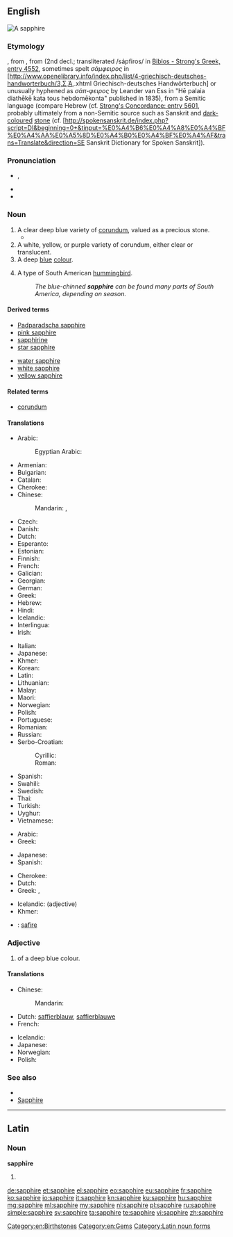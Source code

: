 {{also|Sapphire}}
==English==
[[Image:Szafir, RPA.jpg|thumb|A sapphire]]
{{wikipedia}}

===Etymology===
{{etyl|fro|en}} {{term|saphir|lang=fro}}, from {{etyl|la|en}} {{term|sapphirus|lang=la}}, from {{etyl|grc|en}} {{term|σάπφειρος|ἡ σάπφειρος|tr=hē sáppheiros|sc=polytonic|lang=grc|[[precious]] [[stone]], [[gem]]}} (2nd decl.; transliterated /sápfiros/ in [http://concordances.org/greek/4552.htm Biblos - Strong's Greek, entry 4552], sometimes spelt ''σάμφειρος'' in [http://www.openelibrary.info/index.php/list/4-griechisch-deutsches-handworterbuch/3,Σ,Ά,.xhtml Griechisch-deutsches Handwörterbuch] or unusually hyphened as ''σάπ-φειρος'' by Leander van Ess in "Hē palaia diathēkē kata tous hebdomēkonta" published in 1835), from a Semitic language (compare Hebrew {{term|סַפִּיר|lang=he|tr=sappir}} (cf. [http://concordances.org/hebrew/5601.htm Strong's Concordance: entry 5601], probably ultimately from a non-Semitic source such as Sanskrit {{term|शनिप्रिय|tr=śanipriya|lang=sa||dear to Saturn}} and [[dark-coloured]] [[stone]] (cf. [http://spokensanskrit.de/index.php?script=DI&beginning=0+&tinput=%E0%A4%B6%E0%A4%A8%E0%A4%BF%E0%A4%AA%E0%A5%8D%E0%A4%B0%E0%A4%BF%E0%A4%AF&trans=Translate&direction=SE Sanskrit Dictionary for Spoken Sanskrit]).

===Pronunciation===
* {{a|UK}} {{IPA|/ˈsæf.aɪ.ə(ɹ)/}}, {{X-SAMPA|/"s{f.aI.@(r)/}}
* {{audio|En-us-sapphire.ogg|Audio (US)}}
* {{hyphenation|sap|phire}}

===Noun===
{{en-noun}}

# A clear deep blue variety of [[corundum]], valued as a precious stone.
#* {{quote-magazine|date=2012-03
|author=Lee A. Groat
|title=Gemstones
|volume=100|issue=2|page=128
|magazine={{w|American Scientist}}
|url=http://www.americanscientist.org/issues/feature/2012/2/gemstones
|passage=Although there are dozens of different types of gems, among the best known and most important are diamond, ruby and '''sapphire''', emerald and other gem forms of the mineral beryl, chrysoberyl, tanzanite, tsavorite, topaz and jade.}}
# A white, yellow, or purple variety of corundum, either clear or translucent.
# A deep [[blue]] [[colour]].
#: {{color panel|164771}}
# A type of South American [[hummingbird]].
#: ''The blue-chinned '''sapphire''' can be found many parts of South America, depending on season.''

====Derived terms====
{{rel-top|Derived terms}}
* [[Padparadscha sapphire]]
* [[pink sapphire]]
* [[sapphirine]]
* [[star sapphire]]
{{rel-mid}}
* [[water sapphire]]
* [[white sapphire]]
* [[yellow sapphire]]
{{rel-bottom}}

====Related terms====
* [[corundum]]

====Translations====
{{trans-top|gem}}
* Arabic: {{t|ar|ياقوت|tr=yāqūt|m}}
*: Egyptian Arabic: {{t|arz|ياقوت|m|tr=yaʔūt|sc=Arab}}
* Armenian: {{t|hy|շափյուղա|tr=šap'yuġa}}
* Bulgarian: {{t+|bg|сапфир|tr=sapfir|m}}
* Catalan: {{t|ca|safir|m}}
* Cherokee: {{t|chr|ᏌᏆᏯ|tr=saquaya|sc=Cher}}
* Chinese:
*: Mandarin: {{t+|cmn|藍寶石|sc=Hani}}, {{t+|cmn|蓝宝石|tr=lánbǎoshí|sc=Hani}}
* Czech: {{t|cs|safír|m}}
* Danish: {{t|da|safir|c}}
* Dutch: {{t+|nl|saffier|m}}
* Esperanto: {{t|eo|safiro}}
* Estonian: {{t|et|safiir}}
* Finnish: {{t+|fi|safiiri}}
* French: {{t+|fr|saphir|m}}
* Galician: {{t|gl|zafiro|m}}
* Georgian: {{t|ka|საფირონი|tr=sap’ironi|sc=Geor}}
* German: {{t+|de|Saphir|m}}
* Greek: {{t+|el|ζαφείρι|n|tr=zafíri}}
* Hebrew: {{t+|he|ספיר|tr=safīr|m}}
* Hindi: {{t|hi|नीलम|m|tr=nīlam}}
* Icelandic: {{t|is|safír|m}}
* Interlingua: {{t|ia|sapphiro}}
* Irish: {{t|ga|saifír|f}}
{{trans-mid}}
* Italian: {{t+|it|zaffiro|m}}
* Japanese: {{t|ja|サファイア|tr=safaia}}
* Khmer: {{t+|km|កណ្ដៀង|tr=kɑndiəng|sc=Khmr}}
* Korean: {{t+|ko|사파이어|tr=sapai-eo|sc=Hang}}
* Latin: {{t|la|sapphirus|f}}
* Lithuanian: {{t|lt|safyras|m}}
* Malay: {{t|ms|batu nilam}}
* Maori: {{t|mi|hapaira}}
* Norwegian: {{t|no|safir|m}}
* Polish: {{t+|pl|szafir|m}}
* Portuguese: {{t+|pt|safira|f}}
* Romanian: {{t+|ro|safir|n}}
* Russian: {{t+|ru|сапфир|m|tr=sapfír}}
* Serbo-Croatian:
*: Cyrillic: {{t|sh|са̀фӣр|m|sc=Cyrl}}
*: Roman: {{t|sh|sàfīr|m}}
* Spanish: {{t+|es|zafiro|m}}
* Swahili: {{t|sw|yakuti samawi}}
* Swedish: {{t+|sv|safir|c}}
* Thai: {{t|th|ไพลิน|tr=pailin|sc=Thai}}
* Turkish: {{t+|tr|safir}}
* Uyghur: {{t|ug|[[كۆك]] [[ياقۇت]]}}
* Vietnamese: {{t|vi|xa-phia}}
{{trans-bottom}}

{{trans-top|corundum}}
* Arabic: {{t|ar|ياقوت|tr=yāqūt|m}}
* Greek: {{t+|el|σάπφειρος|m|tr=sápfiros}}
{{trans-mid}}
* Japanese: {{t|ja|サファイア|tr=safaia}}
* Spanish: {{t+|es|zafiro|m}}
{{trans-bottom}}

{{trans-top|colour}}
* Cherokee: {{t|chr|ᏌᏆᏯ-ᏌᎪᏂᎨᎢ|tr=saquaya-sagonigei|sc=Cher}}
* Dutch: {{t+|nl|saffierblauw|n}}
* Greek: {{t|el|ζαφειρένιο|n|tr=zafirénio}}, {{t|el|βαθυκύανο|n|tr=vathicíano}}
{{trans-mid}}
* Icelandic: {{t|is|safírblár}} (adjective)
* Khmer: {{t+|km|កណ្ដៀង|tr=kɑndiəng|sc=Khmr}}
{{trans-bottom}}

{{trans-top|type of hummingbird}}
{{trans-mid}}
{{trans-bottom}}

{{checktrans-top}}
* {{ttbc|ie}}: [[safire]]
{{trans-mid}}
{{trans-bottom}}

===Adjective===
{{en-adj}}

# of a deep blue colour.

====Translations====
{{trans-top|colour}}
* Chinese:
*: Mandarin: {{t|cmn|lán bǎoshí|tr=蓝宝石|sc=Hani}}
* Dutch: [[saffierblauw]], [[saffierblauwe]]
* French: {{t+|fr|saphir|m|f}}
{{trans-mid}}
* Icelandic: {{t|is|safírblár}}
* Japanese: {{t|ja|サファイア色|tr=safaiairo|sc=Jpan}}
* Norwegian: {{t|no|safirblå}}
* Polish: {{t|pl|szafirowy|m}}
{{trans-bottom}}

===See also===
* {{list:blues/en}}
* [[Sapphire]]

[[Category:en:Birthstones]]
[[Category:en:Gems]]

----

==Latin==

===Noun===
'''sapphīre''' {{f}}

# {{inflection of|sapphīrus||voc|s|lang=la}}

[[Category:Latin noun forms]]

[[de:sapphire]]
[[et:sapphire]]
[[el:sapphire]]
[[eo:sapphire]]
[[eu:sapphire]]
[[fr:sapphire]]
[[ko:sapphire]]
[[io:sapphire]]
[[it:sapphire]]
[[kn:sapphire]]
[[ku:sapphire]]
[[hu:sapphire]]
[[mg:sapphire]]
[[ml:sapphire]]
[[my:sapphire]]
[[nl:sapphire]]
[[pl:sapphire]]
[[ru:sapphire]]
[[simple:sapphire]]
[[sv:sapphire]]
[[ta:sapphire]]
[[te:sapphire]]
[[vi:sapphire]]
[[zh:sapphire]]